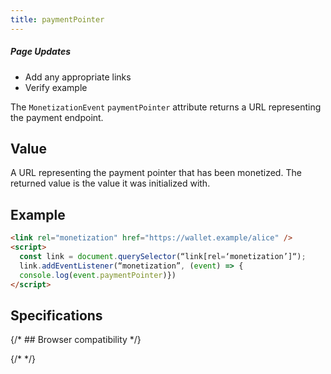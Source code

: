 ```yaml
---
title: paymentPointer
---
```



<div class='draft'>
  <h5>Page Updates</h5>
  <ul>
    <li>Add any appropriate links</li>
    <li>Verify example</li>
  </ul>
</div>

The `MonetizationEvent` `paymentPointer` attribute returns a URL representing the payment endpoint.

## Value

A URL representing the payment pointer that has been monetized. The returned value is the value it was initialized with.

## Example

```html
<link rel="monetization" href="https://wallet.example/alice" />
<script>
  const link = document.querySelector(“link[rel=‘monetization’]“);
  link.addEventListener(“monetization”, (event) => {
  console.log(event.paymentPointer)})
</script>
```

## Specifications

<Specification anchor='paymentpointer-attribute' />

{/* ## Browser compatibility */}

{/* <BrowserCompat json={data} /> */}